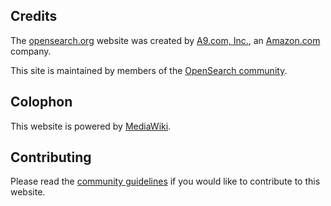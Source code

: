 ==Credits==

The [http://opensearch.org/ opensearch.org] website was created by [http://a9.com A9.com, Inc.], an [http://www.amazon.com Amazon.com] company.  

This site is maintained by members of the [[Community/OpenSearch community|OpenSearch community]].

==Colophon==

This website is powered by [http://www.mediawiki.org/wiki/MediaWiki MediaWiki].

==Contributing==

Please read the [[Community/Guidelines|community guidelines]] if you would like to contribute to this website.